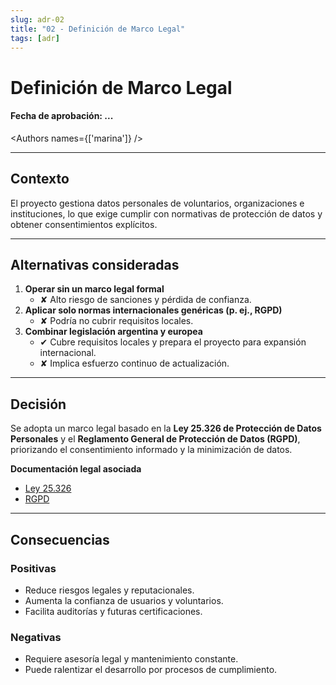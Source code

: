 ```yaml
---
slug: adr-02
title: "02 - Definición de Marco Legal"
tags: [adr]
---
```



# Definición de Marco Legal

#### Fecha de aprobación: ...
<Authors names={['marina']} />

---

## Contexto
El proyecto gestiona datos personales de voluntarios, organizaciones e instituciones, lo que exige cumplir con normativas de protección de datos y obtener consentimientos explícitos.

---

## Alternativas consideradas
1. **Operar sin un marco legal formal**
   - ✘ Alto riesgo de sanciones y pérdida de confianza.
2. **Aplicar solo normas internacionales genéricas (p. ej., RGPD)**
   - ✘ Podría no cubrir requisitos locales.
3. **Combinar legislación argentina y europea**
   - ✔ Cubre requisitos locales y prepara el proyecto para expansión internacional.
   - ✘ Implica esfuerzo continuo de actualización.

---

## Decisión
Se adopta un marco legal basado en la **Ley 25.326 de Protección de Datos Personales** y el **Reglamento General de Protección de Datos (RGPD)**, priorizando el consentimiento informado y la minimización de datos.

**Documentación legal asociada**

- [Ley 25.326](https://www.argentina.gob.ar/normativa/nacional/ley-25326-64790)
- [RGPD](https://gdpr-info.eu/)

---

## Consecuencias

### Positivas
- Reduce riesgos legales y reputacionales.
- Aumenta la confianza de usuarios y voluntarios.
- Facilita auditorías y futuras certificaciones.

### Negativas
- Requiere asesoría legal y mantenimiento constante.
- Puede ralentizar el desarrollo por procesos de cumplimiento.
